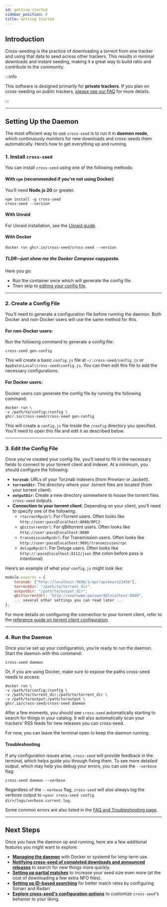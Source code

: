 ```yaml
---
id: getting-started
sidebar_position: 0
title: Getting Started
---
```



## Introduction

Cross-seeding is the practice of downloading a torrent from one tracker and
using that data to seed across other trackers. This results in minimal downloads
and instant seeding, making it a great way to build ratio and contribute to the
community.

:::info

This software is designed primarily for **private trackers**. If you plan on
cross-seeding on public trackers,
[please see our FAQ](./faq-troubleshooting.md#does-cross-seed-work-on-public-trackers)
for more details.

:::

---

## Setting Up the Daemon

The most efficient way to use `cross-seed` is to run it in **daemon mode**,
which continuously monitors for new downloads and cross-seeds them
automatically. Here’s how to get everything up and running.

### 1. Install `cross-seed`

You can install `cross-seed` using one of the following methods:

#### With `npm` (recommended if you're not using Docker)

You’ll need **Node.js 20** or greater.

```shell
npm install -g cross-seed
cross-seed --version
```

#### With Unraid

For Unraid installation, see the [Unraid guide](../tutorials/unraid.md).

#### With Docker

```shell
docker run ghcr.io/cross-seed/cross-seed --version
```

##### TLDR—just show me the Docker Compose copypasta.

Here you go:

<DockerCompose />

-   Run the container once which will generate the config file.
-   Then skip to [editing your config file](#3-edit-the-config-file).

---

### 2. Create a Config File

You’ll need to generate a configuration file before running the daemon. Both
Docker and non-Docker users will use the same method for this.

#### For non-Docker users:

Run the following command to generate a config file:

```shell
cross-seed gen-config
```

This will create a basic `config.js` file at `~/.cross-seed/config.js` or
`AppData\Local\cross-seed\config.js`. You can then edit this file to add the
necessary configurations.

#### For Docker users:

Docker users can generate the config file by running the following command:

```shell
docker run \
-v /path/to/config:/config \
ghcr.io/cross-seed/cross-seed gen-config
```

This will create a `config.js` file inside the `/config` directory you
specified. You’ll need to open this file and edit it as described below.

---

### 3. Edit the Config File

Once you’ve created your config file, you’ll need to fill in the necessary
fields to connect to your torrent client and indexer. At a minimum, you should
configure the following:

-   **`torznab`**: URLs of your Torznab indexers (from Prowlarr or Jackett).
-   **`torrentDir`**: The directory where your .torrent files are located (from
    your torrent client).
-   **`outputDir`**: Create a new directory somewhere to house the torrent files
    `cross-seed` outputs.
-   **Connection to your torrent client**: Depending on your client, you'll need
    to specify one of the following:
    -   `rtorrentRpcUrl`: For rTorrent users. Often looks like
        `http://user:pass@localhost:8080/RPC2`
    -   `qbittorrentUrl`: For qBittorrent users. Often looks like
        `http://user:pass@localhost:8080`
    -   `transmissionRpcUrl`: For Transmission users. Often looks like
        `http://user:pass@localhost:9091/transmission/rpc`
    -   `delugeRpcUrl`: For Deluge users. Often looks like
        `http://:pass@localhost:8112/json` (the colon before pass is
        intentional)

Here’s an example of what your `config.js` might look like:

```js
module.exports = {
	torznab: ["http://localhost:9696/1/api?apikey=123456"],
	torrentDir: "/path/to/torrent_dir",
    outputDir: "/path/to/output_dir",
	qbittorrentUrl: "http://username:password@localhost:8080",
	... several other settings you can read later ...
};
```

For more details on configuring the connection to your torrent client, refer to
the
[reference guide on torrent client configuration](../tutorials/injection.md).

---

### 4. Run the Daemon

Once you’ve set up your configuration, you’re ready to run the daemon. Start the
daemon with this command:

```shell
cross-seed daemon
```

Or, if you are using Docker, make sure to expose the paths cross-seed needs to
access:

```shell
docker run \
-v /path/to/config:/config \
-v /path/to/torrent_dir:/path/to/torrent_dir \
-v /path/to/output:/path/to/output \
ghcr.io/cross-seed/cross-seed daemon
```

After a few moments, you should see `cross-seed` automatically starting to
search for things in your catalog. It will also automatically scan your
trackers' RSS feeds for new releases you can cross-seed.

For now, you can leave the terminal open to keep the daemon running.

#### Troubleshooting

If any configuration issues arise, `cross-seed` will provide feedback in the
terminal, which helps guide you through fixing them. To see more detailed
output, which may help you debug your errors, you can use the `--verbose` flag:

```shell
cross-seed daemon --verbose
```

Regardless of the `--verbose` flag, `cross-seed` will also always log the
verbose output to `<your cross-seed config dir>/logs/verbose.current.log`.

Some common errors are also listed in the
[FAQ and Troubleshooting page](./faq-troubleshooting).

---

## Next Steps

Once you have the daemon up and running, here are a few additional features you
might want to explore:

-   [**Managing the daemon**](managing-the-daemon) with Docker or systemd for
    long-term use.
-   [**Notifying cross-seed of completed downloads and announced releases**](triggering-searches)
    to search for new things more quickly.
-   [**Setting up partial matches**](../tutorials/partial-matching) to increase your seed
    size even more (at the cost of downloading a few extra NFO files).
-   [**Setting up ID-based searching**](../tutorials/id-searching) for better
    match rates by configuring Sonarr and Radarr
-   [**Explore cross-seed's configuration options**](options) to customize
    `cross-seed`'s behavior to your liking.
